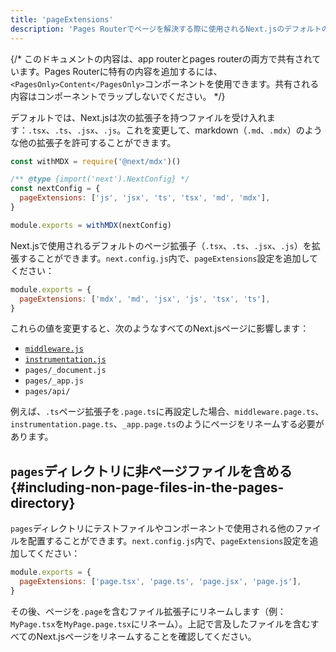 ```yaml
---
title: 'pageExtensions'
description: 'Pages Routerでページを解決する際に使用されるNext.jsのデフォルトのページ拡張子を拡張します。'
---
```


{/* このドキュメントの内容は、app routerとpages routerの両方で共有されています。Pages Routerに特有の内容を追加するには、`<PagesOnly>Content</PagesOnly>`コンポーネントを使用できます。共有される内容はコンポーネントでラップしないでください。 */}

<AppOnly>

デフォルトでは、Next.jsは次の拡張子を持つファイルを受け入れます：`.tsx`、`.ts`、`.jsx`、`.js`。これを変更して、markdown（`.md`、`.mdx`）のような他の拡張子を許可することができます。

```js title="next.config.js"
const withMDX = require('@next/mdx')()

/** @type {import('next').NextConfig} */
const nextConfig = {
  pageExtensions: ['js', 'jsx', 'ts', 'tsx', 'md', 'mdx'],
}

module.exports = withMDX(nextConfig)
```

</AppOnly>

<PagesOnly>

Next.jsで使用されるデフォルトのページ拡張子（`.tsx`、`.ts`、`.jsx`、`.js`）を拡張することができます。`next.config.js`内で、`pageExtensions`設定を追加してください：

```js title="next.config.js"
module.exports = {
  pageExtensions: ['mdx', 'md', 'jsx', 'js', 'tsx', 'ts'],
}
```

これらの値を変更すると、次のようなすべてのNext.jsページに影響します：

- [`middleware.js`](https://nextjs.org/docs/canary/pages/building-your-application/routing/middleware)
- [`instrumentation.js`](https://nextjs.org/docs/canary/pages/guides/instrumentation)
- `pages/_document.js`
- `pages/_app.js`
- `pages/api/`

例えば、`.ts`ページ拡張子を`.page.ts`に再設定した場合、`middleware.page.ts`、`instrumentation.page.ts`、`_app.page.ts`のようにページをリネームする必要があります。

## `pages`ディレクトリに非ページファイルを含める {#including-non-page-files-in-the-pages-directory}

`pages`ディレクトリにテストファイルやコンポーネントで使用される他のファイルを配置することができます。`next.config.js`内で、`pageExtensions`設定を追加してください：

```js title="next.config.js"
module.exports = {
  pageExtensions: ['page.tsx', 'page.ts', 'page.jsx', 'page.js'],
}
```

その後、ページを`.page`を含むファイル拡張子にリネームします（例：`MyPage.tsx`を`MyPage.page.tsx`にリネーム）。上記で言及したファイルを含むすべてのNext.jsページをリネームすることを確認してください。

</PagesOnly>
